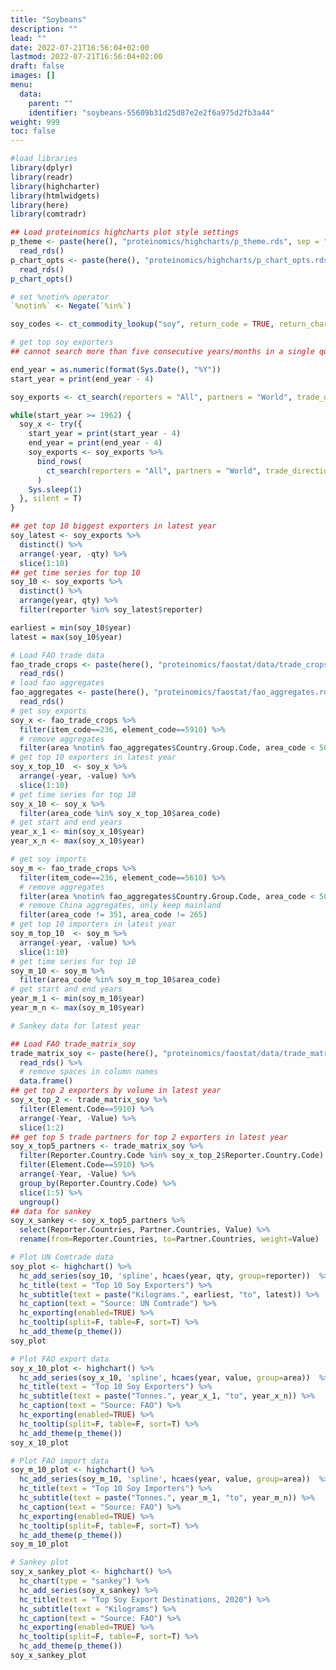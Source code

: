 ```yaml
---
title: "Soybeans"
description: ""
lead: ""
date: 2022-07-21T16:56:04+02:00
lastmod: 2022-07-21T16:56:04+02:00
draft: false
images: []
menu:
  data:
    parent: ""
    identifier: "soybeans-55609b31d25d87e2e2f6a975d2fb3a44"
weight: 999
toc: false
---
```


```r
#load libraries
library(dplyr)
library(readr)
library(highcharter)
library(htmlwidgets)
library(here)
library(comtradr)

## Load proteinomics highcharts plot style settings
p_theme <- paste(here(), "proteinomics/highcharts/p_theme.rds", sep = "/") %>%
  read_rds()
p_chart_opts <- paste(here(), "proteinomics/highcharts/p_chart_opts.rds", sep = "/") %>%
  read_rds()
p_chart_opts()

# set %notin% operator
`%notin%` <- Negate(`%in%`)

```

```r
soy_codes <- ct_commodity_lookup("soy", return_code = TRUE, return_char = TRUE)

# get top soy exporters
## cannot search more than five consecutive years/months in a single query, so must do multiple queries and append

end_year = as.numeric(format(Sys.Date(), "%Y"))
start_year = print(end_year - 4)

soy_exports <- ct_search(reporters = "All", partners = "World", trade_direction = "exports", start_date = start_year, end_date = end_year, commod_codes = "1201")

while(start_year >= 1962) {
  soy_x <- try({
    start_year = print(start_year - 4)
    end_year = print(end_year - 4)
    soy_exports <- soy_exports %>%
      bind_rows(
        ct_search(reporters = "All", partners = "World", trade_direction = "exports", start_date = start_year, end_date = end_year, commod_codes = "1201")
      )
    Sys.sleep(1)
  }, silent = T)
}

## get top 10 biggest exporters in latest year
soy_latest <- soy_exports %>%
  distinct() %>%
  arrange(-year, -qty) %>%
  slice(1:10)
## get time series for top 10
soy_10 <- soy_exports %>%
  distinct() %>%
  arrange(year, qty) %>%
  filter(reporter %in% soy_latest$reporter)

earliest = min(soy_10$year)
latest = max(soy_10$year)

```

```r

# Load FAO trade data
fao_trade_crops <- paste(here(), "proteinomics/faostat/data/trade_crops.rds", sep = "/") %>%
  read_rds()
# load fao aggregates
fao_aggregates <- paste(here(), "proteinomics/faostat/fao_aggregates.rds", sep = "/") %>%
  read_rds()
# get soy exports
soy_x <- fao_trade_crops %>%
  filter(item_code==236, element_code==5910) %>%
  # remove aggregates
  filter(area %notin% fao_aggregates$Country.Group.Code, area_code < 5000)
# get top 10 exporters in latest year
soy_x_top_10  <- soy_x %>%
  arrange(-year, -value) %>%
  slice(1:10)
# get time series for top 10
soy_x_10 <- soy_x %>%
  filter(area_code %in% soy_x_top_10$area_code)
# get start and end years
year_x_1 <- min(soy_x_10$year)
year_x_n <- max(soy_x_10$year)

# get soy imports
soy_m <- fao_trade_crops %>%
  filter(item_code==236, element_code==5610) %>%
  # remove aggregates
  filter(area %notin% fao_aggregates$Country.Group.Code, area_code < 5000) %>%
  # remove China aggregates, only keep mainland
  filter(area_code != 351, area_code != 265)
# get top 10 importers in latest year
soy_m_top_10  <- soy_m %>%
  arrange(-year, -value) %>%
  slice(1:10)
# get time series for top 10
soy_m_10 <- soy_m %>%
  filter(area_code %in% soy_m_top_10$area_code)
# get start and end years
year_m_1 <- min(soy_m_10$year)
year_m_n <- max(soy_m_10$year)

# Sankey data for latest year

## Load FAO trade_matrix_soy
trade_matrix_soy <- paste(here(), "proteinomics/faostat/data/trade_matrix_soy.rds", sep = "/") %>%
  read_rds() %>%
  # remove spaces in column names
  data.frame()
## get top 2 exporters by volume in latest year
soy_x_top_2 <- trade_matrix_soy %>%
  filter(Element.Code==5910) %>%
  arrange(-Year, -Value) %>%
  slice(1:2)
## get top 5 trade partners for top 2 exporters in latest year
soy_x_top5_partners <- trade_matrix_soy %>%
  filter(Reporter.Country.Code %in% soy_x_top_2$Reporter.Country.Code) %>%
  filter(Element.Code==5910) %>%
  arrange(-Year, -Value) %>%
  group_by(Reporter.Country.Code) %>%
  slice(1:5) %>%
  ungroup()
## data for sankey
soy_x_sankey <- soy_x_top5_partners %>%
  select(Reporter.Countries, Partner.Countries, Value) %>%
  rename(from=Reporter.Countries, to=Partner.Countries, weight=Value)

```

```r

# Plot UN Comtrade data
soy_plot <- highchart() %>%
  hc_add_series(soy_10, 'spline', hcaes(year, qty, group=reporter))  %>%
  hc_title(text = "Top 10 Soy Exporters") %>%
  hc_subtitle(text = paste("Kilograms.", earliest, "to", latest)) %>%
  hc_caption(text = "Source: UN Comtrade") %>%
  hc_exporting(enabled=TRUE) %>%
  hc_tooltip(split=F, table=F, sort=T) %>%
  hc_add_theme(p_theme())
soy_plot

# Plot FAO export data
soy_x_10_plot <- highchart() %>%
  hc_add_series(soy_x_10, 'spline', hcaes(year, value, group=area))  %>%
  hc_title(text = "Top 10 Soy Exporters") %>%
  hc_subtitle(text = paste("Tonnes.", year_x_1, "to", year_x_n)) %>%
  hc_caption(text = "Source: FAO") %>%
  hc_exporting(enabled=TRUE) %>%
  hc_tooltip(split=F, table=F, sort=T) %>%
  hc_add_theme(p_theme())
soy_x_10_plot

# Plot FAO import data
soy_m_10_plot <- highchart() %>%
  hc_add_series(soy_m_10, 'spline', hcaes(year, value, group=area))  %>%
  hc_title(text = "Top 10 Soy Importers") %>%
  hc_subtitle(text = paste("Tonnes.", year_m_1, "to", year_m_n)) %>%
  hc_caption(text = "Source: FAO") %>%
  hc_exporting(enabled=TRUE) %>%
  hc_tooltip(split=F, table=F, sort=T) %>%
  hc_add_theme(p_theme())
soy_m_10_plot

# Sankey plot
soy_x_sankey_plot <- highchart() %>%
  hc_chart(type = "sankey") %>%
  hc_add_series(soy_x_sankey) %>%
  hc_title(text = "Top Soy Export Destinations, 2020") %>%
  hc_subtitle(text = "Kilograms") %>%
  hc_caption(text = "Source: FAO") %>%
  hc_exporting(enabled=TRUE) %>%
  hc_tooltip(split=F, table=F, sort=T) %>%
  hc_add_theme(p_theme())
soy_x_sankey_plot

```


